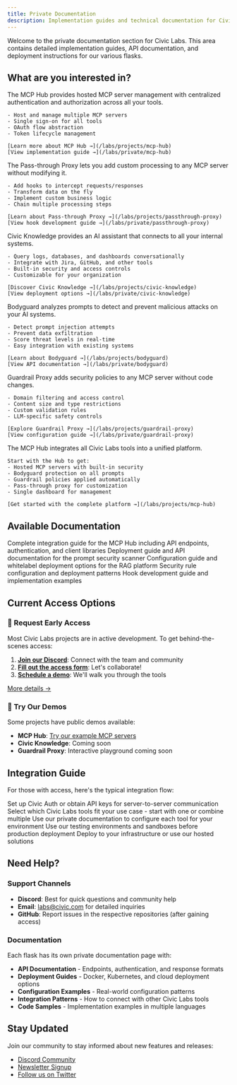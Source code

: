 ```yaml
---
title: Private Documentation
description: Implementation guides and technical documentation for Civic Labs
---
```


Welcome to the private documentation section for Civic Labs. This area contains detailed implementation guides, API documentation, and deployment instructions for our various flasks.

## What are you interested in?

<AccordionGroup>
  <Accordion title="I'm interested in MCP hosting and unified auth management">
    The MCP Hub provides hosted MCP server management with centralized authentication and authorization across all your tools.
    
    - Host and manage multiple MCP servers
    - Single sign-on for all tools
    - OAuth flow abstraction
    - Token lifecycle management
    
    [Learn more about MCP Hub →](/labs/projects/mcp-hub)
    [View implementation guide →](/labs/private/mcp-hub)
  </Accordion>

  <Accordion title="I'm interested in MCP middleware and custom logic">
    The Pass-through Proxy lets you add custom processing to any MCP server without modifying it.
    
    - Add hooks to intercept requests/responses
    - Transform data on the fly
    - Implement custom business logic
    - Chain multiple processing steps
    
    [Learn about Pass-through Proxy →](/labs/projects/passthrough-proxy)
    [View hook development guide →](/labs/private/passthrough-proxy)
  </Accordion>

  <Accordion title="I'm interested in automating and optimizing my company's operations">
    Civic Knowledge provides an AI assistant that connects to all your internal systems.
    
    - Query logs, databases, and dashboards conversationally
    - Integrate with Jira, GitHub, and other tools
    - Built-in security and access controls
    - Customizable for your organization
    
    [Discover Civic Knowledge →](/labs/projects/civic-knowledge)
    [View deployment options →](/labs/private/civic-knowledge)
  </Accordion>

  <Accordion title="I'm interested in protection from AI threats">
    Bodyguard analyzes prompts to detect and prevent malicious attacks on your AI systems.
    
    - Detect prompt injection attempts
    - Prevent data exfiltration
    - Score threat levels in real-time
    - Easy integration with existing systems
    
    [Learn about Bodyguard →](/labs/projects/bodyguard)
    [View API documentation →](/labs/private/bodyguard)
  </Accordion>

  <Accordion title="I'm interested in rules around LLM tool access">
    Guardrail Proxy adds security policies to any MCP server without code changes.
    
    - Domain filtering and access control
    - Content size and type restrictions
    - Custom validation rules
    - LLM-specific safety controls
    
    [Explore Guardrail Proxy →](/labs/projects/guardrail-proxy)
    [View configuration guide →](/labs/private/guardrail-proxy)
  </Accordion>

  <Accordion title="I want all the things at once">
    The MCP Hub integrates all Civic Labs tools into a unified platform.
    
    Start with the Hub to get:
    - Hosted MCP servers with built-in security
    - Bodyguard protection on all prompts
    - Guardrail policies applied automatically
    - Pass-through proxy for customization
    - Single dashboard for management
    
    [Get started with the complete platform →](/labs/projects/mcp-hub)
  </Accordion>
</AccordionGroup>

## Available Documentation

<CardGroup cols={2}>
  <Card title="MCP Hub" icon="server" href="/labs/private/mcp-hub">
    Complete integration guide for the MCP Hub including API endpoints, authentication, and client libraries
  </Card>
  
  <Card title="Bodyguard" icon="shield" href="/labs/private/bodyguard">
    Deployment guide and API documentation for the prompt security scanner
  </Card>
  
  <Card title="Civic Knowledge" icon="brain" href="/labs/private/civic-knowledge">
    Configuration guide and whitelabel deployment options for the RAG platform
  </Card>
  
  <Card title="Guardrail Proxy" icon="lock" href="/labs/private/guardrail-proxy">
    Security rule configuration and deployment patterns
  </Card>
  
  <Card title="Pass-through Proxy" icon="arrows-alt" href="/labs/private/passthrough-proxy">
    Hook development guide and implementation examples
  </Card>
</CardGroup>

## Current Access Options

### 🧪 Request Early Access

Most Civic Labs projects are in active development. To get behind-the-scenes access:

1. **[Join our Discord](https://discord.com/invite/MWmhXauJw8)**: Connect with the team and community
2. **[Fill out the access form](https://civickey.typeform.com/to/uVH7CWJ5)**: Let's collaborate!
3. **[Schedule a demo](https://calendly.com/danbk/30-minute-meeting-clone)**: We'll walk you through the tools

[More details →](https://civickey.typeform.com/to/uVH7CWJ5)

### 🎯 Try Our Demos

Some projects have public demos available:

- **MCP Hub**: [Try our example MCP servers](https://hub.civic.com)
- **Civic Knowledge**: Coming soon
- **Guardrail Proxy**: Interactive playground coming soon

## Integration Guide

For those with access, here's the typical integration flow:

<Steps>
  <Step title="Authentication">
    Set up Civic Auth or obtain API keys for server-to-server communication
  </Step>
  
  <Step title="Choose Your Tools">
    Select which Civic Labs tools fit your use case - start with one or combine multiple
  </Step>
  
  <Step title="Configure">
    Use our private documentation to configure each tool for your environment
  </Step>
  
  <Step title="Test">
    Use our testing environments and sandboxes before production deployment
  </Step>
  
  <Step title="Deploy">
    Deploy to your infrastructure or use our hosted solutions
  </Step>
</Steps>

## Need Help?

### Support Channels

- **Discord**: Best for quick questions and community help
- **Email**: labs@civic.com for detailed inquiries
- **GitHub**: Report issues in the respective repositories (after gaining access)

### Documentation

Each flask has its own private documentation page with:

- **API Documentation** - Endpoints, authentication, and response formats
- **Deployment Guides** - Docker, Kubernetes, and cloud deployment options
- **Configuration Examples** - Real-world configuration patterns
- **Integration Patterns** - How to connect with other Civic Labs tools
- **Code Samples** - Implementation examples in multiple languages

## Stay Updated

Join our community to stay informed about new features and releases:

- [Discord Community](https://discord.com/invite/MWmhXauJw8)
- [Newsletter Signup](https://civickey.typeform.com/to/uVH7CWJ5)
- [Follow us on Twitter](https://twitter.com/civickey)